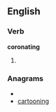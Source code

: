
==English==

===Verb===
'''coronating'''

# {{present participle of|[[coronate]]}}

===Anagrams===
* {{alphagram|acginnoort}}
* [[cartooning#English|cartooning]]
